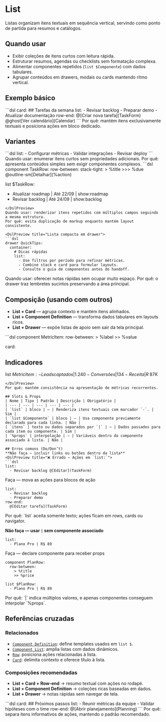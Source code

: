 # List
Listas organizam itens textuais em sequência vertical, servindo como ponto de partida para resumos e catálogos.

## Quando usar
- Exibir coleções de itens curtos com leitura rápida.
- Estruturar resumos, agendas ou checklists sem formatação complexa.
- Alimentar componentes repetidos (`list $Componente`) com dados tabulares.
- Agrupar conteúdos em drawers, modais ou cards mantendo ritmo vertical.

## Exemplo básico
<DslPreview title="Lista com ações separadas">
```dsl
card:
  ## Tarefas da semana
  list:
    - Revisar backlog
    - Preparar demo
    - Atualizar documentação
  row-end:
    @[Criar nova tarefa](TaskForm)
    @ghost[Ver calendário](Calendar)
```
</DslPreview>
Por quê: mantém itens exclusivamente textuais e posiciona ações em bloco dedicado.

## Variantes
<DslPreview title="Lista simples">
```dsl
list:
  - Configurar métricas
  - Validar integrações
  - Revisar deploy
```
</DslPreview>
Quando usar: enumerar itens curtos sem propriedades adicionais.
Por quê: apresenta conteúdos simples sem exigir componentes complexos.

<DslPreview title="Lista baseada em componente">
```dsl
component TaskRow:
  row-between:
    stack-tight:
      > %title
      >>> %due
    @outline-sm[Detalhar](%action)

list $TaskRow:
  - Atualizar roadmap | Até 22/09 | show:roadmap
  - Revisar backlog | Até 24/09 | show:backlog
```
</DslPreview>
Quando usar: renderizar itens repetidos com múltiplos campos seguindo a mesma estrutura.
Por quê: evita duplicação de markup enquanto mantém layout consistente.

<DslPreview title="Lista compacta em drawer">
```dsl
drawer QuickTips:
  container:
    # Dicas rápidas
    list:
      - Use filtros por período para refinar métricas.
      - Combine stack e card para formular layouts.
      - Consulte o guia de componentes antes do handoff.
```
</DslPreview>
Quando usar: oferecer notas rápidas sem ocupar muito espaço.
Por quê: o drawer traz lembretes sucintos preservando a área principal.

## Composição (usando com outros)
- **List + Card** — agrupa contexto e mantém itens alinhados.
- **List + Component Definition** — transforma dados tabulares em layouts ricos.
- **List + Drawer** — expõe listas de apoio sem sair da tela principal.

<DslPreview title="Lista com componente reutilizável">
```dsl
component MetricItem:
  row-between:
    > %label
    >> %value

card:
  ## Indicadores
  list $MetricItem:
    - Leads captados | 1.240
    - Conversões | 134
    - Receita | R$ 87K
```
</DslPreview>
Por quê: mantém consistência na apresentação de métricas recorrentes.

## Slots & Props
| Nome | Tipo | Padrão | Descrição | Obrigatório |
| --- | --- | --- | --- | --- |
| `list` | bloco | — | Renderiza itens textuais com marcador `-`. | Sim |
| `list $Componente` | bloco | — | Usa componente previamente declarado para cada linha. | Não |
| `itens` | texto ou dados separados por `|` | — | Dados passados para cada item ou componente. | Sim |
| `%props` | interpolação | — | Variáveis dentro do componente associado à lista. | Não |

## Erros comuns (Do/Don’t)
**Não faça — incluir links ou botões dentro da lista**
<DslPreview title="❌ Errado — Ações em `list:`">
```dsl
list:
  - Revisar backlog @[Editar](TaskForm)
```
</DslPreview>

Faça — mova as ações para blocos de ação
<DslPreview title="✅ Correto — Ações separadas">
```dsl
list:
  - Revisar backlog
  - Preparar demo
row-end:
  @[Editar tarefa](TaskForm)
```
</DslPreview>
Por quê: `list` aceita somente texto; ações ficam em rows, cards ou navigator.

**Não faça — usar `|` sem componente associado**
<DslPreview title="❌ Errado — Pipes sem `list $Componente`">
```dsl
list:
  - Plano Pro | R$ 89
```
</DslPreview>

Faça — declare componente para receber props
<DslPreview title="✅ Correto — Lista com componente">
```dsl
component PlanRow:
  row-between:
    > %title
    >> %price

list $PlanRow:
  - Plano Pro | R$ 89
```
</DslPreview>
Por quê: `|` indica múltiplos valores, e apenas componentes conseguem interpolar `%props`.

## Referências cruzadas

### Relacionados
- [`Component Definition`](./component-definition): define templates usados em `list $`.
- [`Component List`](./component-list): amplia listas com dados dinâmicos.
- [`Row`](./row): posiciona ações relacionadas à lista.
- [`Card`](./card): delimita contexto e oferece título à lista.

### Composições recomendadas
- **List + Card + Row-end** → resumo textual com ações no rodapé.
- **List + Component Definition** → coleções ricas baseadas em dados.
- **List + Drawer** → notas rápidas sem navegar de tela.

<DslPreview title="Lista com ações estruturadas">
```dsl
card:
  ## Próximos passos
  list:
    - Reunir métricas da equipe
    - Validar hipóteses com o time
  row-end:
    @[Abrir planejamento](Planning)
```
</DslPreview>
Por quê: separa itens informativos de ações, mantendo o padrão recomendado.
